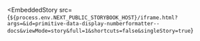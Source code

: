
<EmbeddedStory
  src={`${process.env.NEXT_PUBLIC_STORYBOOK_HOST}/iframe.html?args=&id=primitive-data-display-numberformatter--docs&viewMode=story&full=1&shortcuts=false&singleStory=true`}
></EmbeddedStory>